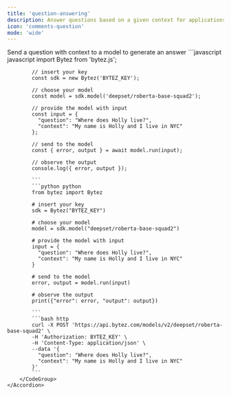 ```yaml
---
title: 'question-answering'
description: Answer questions based on a given context for applications like customer support, information retrieval, and educational tools
icon: 'comments-question'
mode: 'wide'
---
```


<AccordionGroup>
	<Accordion defaultOpen="true" title="Basic usage">
		Send a question with context to a model to generate an answer
		<CodeGroup>
			```javascript javascript
			import Bytez from 'bytez.js';
			
			// insert your key
			const sdk = new Bytez('BYTEZ_KEY');
			
			// choose your model
			const model = sdk.model('deepset/roberta-base-squad2');
			
			// provide the model with input
			const input = {
			  "question": "Where does Holly live?",
			  "context": "My name is Holly and I live in NYC"
			};
			
			// send to the model
			const { error, output } = await model.run(input);
			
			// observe the output
			console.log({ error, output });
			
			```
			```python python
			from bytez import Bytez
			
			# insert your key
			sdk = Bytez("BYTEZ_KEY")
			
			# choose your model
			model = sdk.model("deepset/roberta-base-squad2")
			
			# provide the model with input
			input = {
			  "question": "Where does Holly live?",
			  "context": "My name is Holly and I live in NYC"
			}
			
			# send to the model
			error, output = model.run(input)
			
			# observe the output
			print({"error": error, "output": output})
			
			```
			```bash http
			curl -X POST 'https://api.bytez.com/models/v2/deepset/roberta-base-squad2' \
			-H 'Authorization: BYTEZ_KEY' \
			-H 'Content-Type: application/json' \
			--data '{
			  "question": "Where does Holly live?",
			  "context": "My name is Holly and I live in NYC"
			}'
			```
		</CodeGroup>
	</Accordion>
</AccordionGroup>